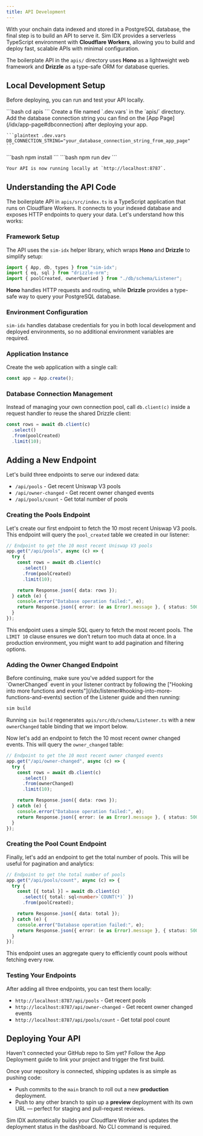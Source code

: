 ```yaml
---
title: API Development
---
```


With your onchain data indexed and stored in a PostgreSQL database, the final step is to build an API to serve it.
Sim IDX provides a serverless TypeScript environment with **Cloudflare Workers**, allowing you to build and deploy fast, scalable APIs with minimal configuration.

The boilerplate API in the `apis/` directory uses **Hono** as a lightweight web framework and **Drizzle** as a type-safe ORM for database queries.

## Local Development Setup

Before deploying, you can run and test your API locally.

<Steps>
  <Step title="Navigate to the API directory">
    ```bash
    cd apis
    ```
  </Step>

  <Step title="Set Up Environment Variable">
    Create a file named `.dev.vars` in the `apis/` directory. Add the database connection string you can find on the [App Page](/idx/app-page#dbconnection) after deploying your app.

    ```plaintext .dev.vars
    DB_CONNECTION_STRING="your_database_connection_string_from_app_page"
    ```
  </Step>

  <Step title="Install Dependencies">
    ```bash
    npm install
    ```
  </Step>

  <Step title="Start the Development Server">
    ```bash
    npm run dev
    ```

    Your API is now running locally at `http://localhost:8787`.
  </Step>
</Steps>

## Understanding the API Code

The boilerplate API in `apis/src/index.ts` is a TypeScript application that runs on Cloudflare Workers. It connects to your indexed database and exposes HTTP endpoints to query your data. Let's understand how this works:

### Framework Setup

The API uses the `sim-idx` helper library, which wraps **Hono** and **Drizzle** to simplify setup:
```typescript
import { App, db, types } from "sim-idx";
import { eq, sql } from "drizzle-orm";
import { poolCreated, ownerQueried } from "./db/schema/Listener";
```

**Hono** handles HTTP requests and routing, while **Drizzle** provides a type-safe way to query your PostgreSQL database.

### Environment Configuration

`sim-idx` handles database credentials for you in both local development and deployed environments, so no additional environment variables are required.

### Application Instance

Create the web application with a single call:
```typescript
const app = App.create();
```

### Database Connection Management

Instead of managing your own connection pool, call `db.client(c)` inside a request handler to reuse the shared Drizzle client:
```typescript
const rows = await db.client(c)
  .select()
  .from(poolCreated)
  .limit(10);
```

## Adding a New Endpoint

Let's build three endpoints to serve our indexed data:
- `/api/pools` - Get recent Uniswap V3 pools
- `/api/owner-changed` - Get recent owner changed events
- `/api/pools/count` - Get total number of pools

### Creating the Pools Endpoint

Let's create our first endpoint to fetch the 10 most recent Uniswap V3 pools. This endpoint will query the `pool_created` table we created in our listener:

```typescript
// Endpoint to get the 10 most recent Uniswap V3 pools
app.get("/api/pools", async (c) => {
  try {
    const rows = await db.client(c)
      .select()
      .from(poolCreated)
      .limit(10);

    return Response.json({ data: rows });
  } catch (e) {
    console.error("Database operation failed:", e);
    return Response.json({ error: (e as Error).message }, { status: 500 });
  }
});
```

This endpoint uses a simple SQL query to fetch the most recent pools. The `LIMIT 10` clause ensures we don't return too much data at once. In a production environment, you might want to add pagination and filtering options.

### Adding the Owner Changed Endpoint

<Note>
Before continuing, make sure you've added support for the `OwnerChanged` event in your listener contract by following the ["Hooking into more functions and events"](/idx/listener#hooking-into-more-functions-and-events) section of the Listener guide and then running:

```bash
sim build
```

Running `sim build` regenerates `apis/src/db/schema/Listener.ts` with a new `ownerChanged` table binding that we import below.
</Note>

Now let's add an endpoint to fetch the 10 most recent owner changed events. This will query the `owner_changed` table:

```typescript
// Endpoint to get the 10 most recent owner changed events
app.get("/api/owner-changed", async (c) => {
  try {
    const rows = await db.client(c)
      .select()
      .from(ownerChanged)
      .limit(10);

    return Response.json({ data: rows });
  } catch (e) {
    console.error("Database operation failed:", e);
    return Response.json({ error: (e as Error).message }, { status: 500 });
  }
});
```

### Creating the Pool Count Endpoint

Finally, let's add an endpoint to get the total number of pools. This will be useful for pagination and analytics:

```typescript
// Endpoint to get the total number of pools
app.get("/api/pools/count", async (c) => {
  try {
    const [{ total }] = await db.client(c)
      .select({ total: sql<number>`COUNT(*)` })
      .from(poolCreated);

    return Response.json({ data: total });
  } catch (e) {
    console.error("Database operation failed:", e);
    return Response.json({ error: (e as Error).message }, { status: 500 });
  }
});
```

This endpoint uses an aggregate query to efficiently count pools without fetching every row.

### Testing Your Endpoints

After adding all three endpoints, you can test them locally:

- `http://localhost:8787/api/pools` - Get recent pools
- `http://localhost:8787/api/owner-changed` - Get recent owner changed events
- `http://localhost:8787/api/pools/count` - Get total pool count

## Deploying Your API

<Columns cols={1}>
  <Card title="App Deployment Guide" href="/idx/deployment">
    Haven't connected your GitHub repo to Sim yet? Follow the App Deployment guide to link your project and trigger the first build.
  </Card>
</Columns>

Once your repository is connected, shipping updates is as simple as pushing code:

- Push commits to the `main` branch to roll out a new **production** deployment.
- Push to any other branch to spin up a **preview** deployment with its own URL — perfect for staging and pull-request reviews.

Sim IDX automatically builds your Cloudflare Worker and updates the deployment status in the dashboard. No CLI command is required.